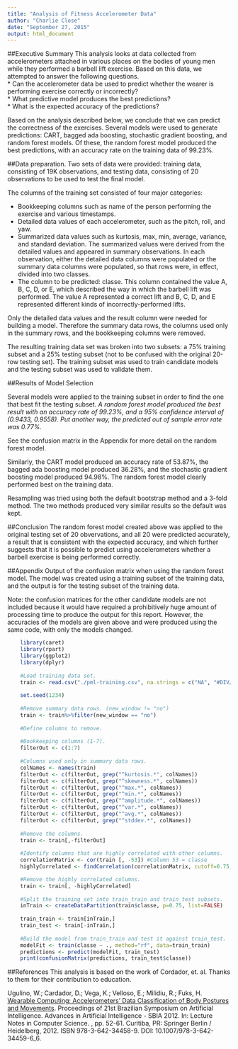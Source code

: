 ```yaml
---
title: "Analysis of Fitness Accelerometer Data"
author: "Charlie Close"
date: "September 27, 2015"
output: html_document
---
```


##Executive Summary
This analysis looks at data collected from accelerometers attached in various places on the bodies of young men while they performed a barbell lift exercise. Based on this data, we attempted to answer the following questions.  
* Can the accelerometer data be used to predict whether the wearer is performing exercise correctly or incorrectly?  
* What predictive model produces the best predictions?  
* What is the expected accuracy of the predictions?  

Based on the analysis described below, we conclude that we can predict the correctness of the exercises. Several models were used to generate predictions: CART, bagged ada boosting, stochastic gradient boosting, and random forest models. Of these, the random forest model produced the best predictions, with an accuracy rate on the training data of 99.23%.

##Data preparation.
Two sets of data were provided: training data, consisting of 19K observations, and testing data, consisting of 20 observations to be used to test the final model.  

The columns of the training set consisted of four major categories:  

* Bookkeeping columns such as name of the person performing the exercise and various timestamps.
* Detailed data values of each accelerometer, such as the pitch, roll, and yaw.
* Summarized data values such as kurtosis, max, min, average, variance, and standard deviation. The summarized values were derived from the detailed values and appeared in summary observations. In each observation, either the detailed data columns were populated or the summary data columns were populated, so that rows were, in effect, divided into two classes.
* The column to be predicted: classe. This column contained the value A, B, C, D, or E, which described the way in which the barbell lift was performed. The value A represented a correct lift and B, C, D, and E represented different kinds of incorrectly-performed lifts.

Only the detailed data values and the result column were needed for building a model. Therefore the summary data rows, the columns used only in the summary rows, and the bookkeeping columns were removed.

The resulting training data set was broken into two subsets: a 75% training subset and a 25% testing subset (not to be confused with the original 20-row testing set). The training subset was used to train candidate models and the testing subset was used to validate them.

##Results of Model Selection

Several models were applied to the training subset in order to find the one that best fit the testing subset.  *A random forest model produced the best result with an accuracy rate of 99.23%, and a 95% confidence interval of (0.9433, 0.9558). Put another way, the predicted out of sample error rate was 0.77%.*

See the confusion matrix in the Appendix for more detail on the random forest model.  

Similarly, the CART model produced an accuracy rate of 53.87%, the bagged ada boosting model produced 36.28%, and the stochastic gradient boosting model produced 94.98%. The random forest model clearly performed best on the training data.

Resampling was tried using both the default bootstrap method and a 3-fold method. The two methods produced very similar results so the default was kept.


##Conclusion
The random forest model created above was applied to the original testing set of 20 obvervations, and all 20 were predicted accurately, a result that is consistent with the expected accuracy, and which further suggests that it is possible to predict using accelerometers whether a barbell exercise is being performed correctly.

##Appendix
Output of the confusion matrix when using the random forest model. The model was created using a training subset of the training data, and the output is for the testing subset of the training data.  

Note: the confusion matrices for the other candidate models are not included because it would have required a prohibitively huge amount of processing time to produce the output for this report. However, the accuracies of the models are given above and were produced using the same code, with only the models changed.


```r
    library(caret)
    library(rpart)
    library(ggplot2)
    library(dplyr)    
    
    #Load training data set.
    train <- read.csv("./pml-training.csv", na.strings = c("NA", "#DIV/0!"))
    
    set.seed(1234)
    
    #Remove summary data rows. (new_window != "no")
    train <- train%>%filter(new_window == "no")
    
    #Define columns to remove. 
    
    #Bookkeeping columns (1-7).
    filterOut <- c(1:7)
    
    #Columns used only in summary data rows.
    colNames <- names(train)
    filterOut <- c(filterOut, grep("^kurtosis.*", colNames))
    filterOut <- c(filterOut, grep("^skewness.*", colNames))    
    filterOut <- c(filterOut, grep("^max.*", colNames))    
    filterOut <- c(filterOut, grep("^min.*", colNames))    
    filterOut <- c(filterOut, grep("^amplitude.*", colNames))    
    filterOut <- c(filterOut, grep("^var.*", colNames))    
    filterOut <- c(filterOut, grep("^avg.*", colNames))    
    filterOut <- c(filterOut, grep("^stddev.*", colNames))    
    
    #Remove the columns.
    train <- train[,-filterOut]
    
    #Identify columns that are highly correlated with other columns.
    correlationMatrix <- cor(train [, -53]) #Column 53 = classe
    highlyCorrelated <- findCorrelation(correlationMatrix, cutoff=0.75, verbose=FALSE)

    #Remove the highly correlated columns.
    train <- train[, -highlyCorrelated]
    
    #Split the training set into train_train and train_test subsets.
    inTrain <- createDataPartition(train$classe, p=0.75, list=FALSE)
    
    train_train <- train[inTrain,]
    train_test <- train[-inTrain,]
    
    #Build the model from train_train and test it against train_test.    
    modelFit <- train(classe ~ ., method="rf", data=train_train)
    predictions <- predict(modelFit, train_test)
    print(confusionMatrix(predictions, train_test$classe))

```


##References
This analysis is based on the work of Cordador, et. al. Thanks to them for their contribution to education.

Ugulino, W.; Cardador, D.; Vega, K.; Velloso, E.; Milidiu, R.; Fuks, H. [Wearable Computing: Accelerometers' Data Classification of Body Postures and Movements](http://groupware.les.inf.puc-rio.br/work.jsf?p1=10335). Proceedings of 21st Brazilian Symposium on Artificial Intelligence. Advances in Artificial Intelligence - SBIA 2012. In: Lecture Notes in Computer Science. , pp. 52-61. Curitiba, PR: Springer Berlin / Heidelberg, 2012. ISBN 978-3-642-34458-9. DOI: 10.1007/978-3-642-34459-6_6. 






